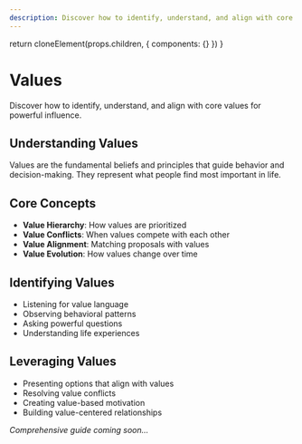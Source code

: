 ```yaml
---
description: Discover how to identify, understand, and align with core values for powerful influence.
---
```



  return cloneElement(props.children, {
    components: {}
  })
}

# Values

Discover how to identify, understand, and align with core values for powerful influence.

## Understanding Values

Values are the fundamental beliefs and principles that guide behavior and decision-making. They represent what people find most important in life.

## Core Concepts

- **Value Hierarchy**: How values are prioritized
- **Value Conflicts**: When values compete with each other
- **Value Alignment**: Matching proposals with values
- **Value Evolution**: How values change over time

## Identifying Values

- Listening for value language
- Observing behavioral patterns
- Asking powerful questions
- Understanding life experiences

## Leveraging Values

- Presenting options that align with values
- Resolving value conflicts
- Creating value-based motivation
- Building value-centered relationships

*Comprehensive guide coming soon...*
